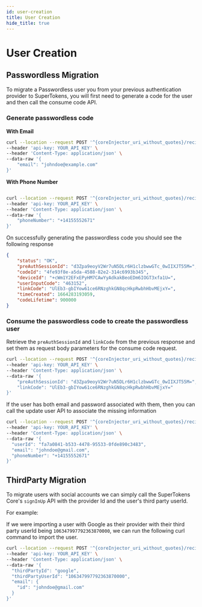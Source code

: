 ```yaml
---
id: user-creation
title: User Creation
hide_title: true
---
```



# User Creation

<!-- COPY SECTION -->
<!-- ./passwordless/migration/account-creation/user-creation.mdx -->
<!-- 1 -->

<CoreInjector>

## Passwordless Migration

To migrate a Passwordless user you from your previous authentication provider to SuperTokens, you will first need to generate a code for the user and then call the consume code API.

### Generate passwordless code

**With Email**

```bash
curl --location --request POST '^{coreInjector_uri_without_quotes}/recipe/signinup/code' \
--header 'api-key: YOUR_API_KEY' \
--header 'Content-Type: application/json' \
--data-raw '{
    "email": "johndoe@example.com"
}'
```

**With Phone Number**

```bash

curl --location --request POST '^{coreInjector_uri_without_quotes}/recipe/signinup/code' \
--header 'api-key: YOUR_API_KEY' \
--header 'Content-Type: application/json' \
--data-raw '{
    "phoneNumber": "+14155552671"
}'
```

On successfully generating the passwordless code you  should see the following response

```json
{
    "status": "OK",
    "preAuthSessionId": "d3Zpa9eoyV2Wr7uN5DLr6H1clzbwwGTc_0wIIXJT55M=",
    "codeId": "4fe93f8e-a5da-4588-82e2-314c6993b345",
    "deviceId": "+cWm1Y2EFxEPyHM7CAwYyAdkakBeoEDm6IOGT3xfa1U=",
    "userInputCode": "463152",
    "linkCode": "UlEb3-gbIYow61ce6RNzghkGN8qcHkpRwbhHbvMEjxY=",
    "timeCreated": 1664283193059,
    "codeLifetime": 900000
}
```

### Consume the passwordless code to create the passwordless user

Retrieve the `preAuthSessionId` and `linkCode` from the previous response and set them as request body parameters for the consume code request.

```bash
curl --location --request POST '^{coreInjector_uri_without_quotes}/recipe/signinup/code/consume' \
--header 'api-key: YOUR_API_KEY' \
--header 'Content-Type: application/json' \
--data-raw '{
    "preAuthSessionId": "d3Zpa9eoyV2Wr7uN5DLr6H1clzbwwGTc_0wIIXJT55M=",
    "linkCode": "UlEb3-gbIYow61ce6RNzghkGN8qcHkpRwbhHbvMEjxY="
}'
```

</CoreInjector>

If the user has both email and password associated with them, then you can call the update user API to associate the missing information

```bash
curl --location --request POST '^{coreInjector_uri_without_quotes}/recipe/user' \
--header 'api-key: YOUR_API_KEY' \
--header 'Content-Type: application/json' \
--data-raw '{
  "userId": "fa7a0841-b533-4478-95533-0fde890c3483",
  "email": "johndoe@gmail.com",
  "phoneNumber": "+14155552671"
}'
```

<!-- END COPY SECTION -->

<!-- COPY SECTION -->
<!-- ./thirdpartyemailpassword/migration/account-creation/user-creation.mdx -->
<!-- 2 -->

## ThirdParty Migration

To migrate users with social accounts we can simply call the SuperTokens Core's `signInUp` API with the provider Id and the user's third party userId.

For example:

If we were importing a user with Google as their provider with their third party userId being `106347997792363870000`, we can run the following curl command to import the user.  

<CoreInjector>

```bash
curl --location --request POST '^{coreInjector_uri_without_quotes}/recipe/signinup' \
--header 'api-key: YOUR_API_KEY' \
--header 'Content-Type: application/json' \
--data-raw '{
  "thirdPartyId": "google",
  "thirdPartyUserId": "106347997792363870000",
  "email": {
    "id": "johndoe@gmail.com"
  }
}'
```

</CoreInjector>

<!-- END COPY SECTION -->